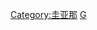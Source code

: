 {{Catnav|頁面分類|各種主題的頁面分類|按國家分類|各國地理|各國城市}}
{{Commons category|Cities in Guyana}}

[[Category:圭亚那|Category:圭亚那]]
[[Category:各國城市|G]]